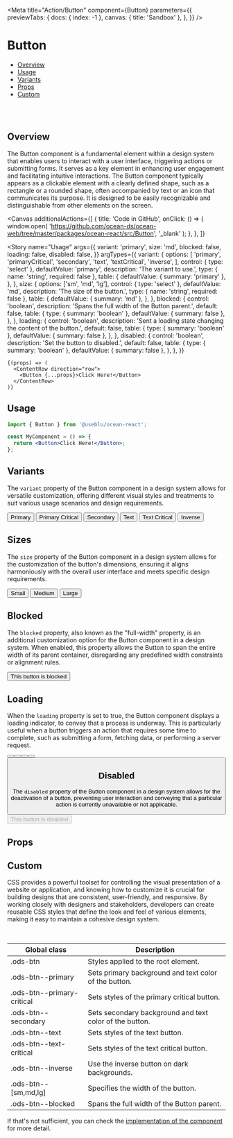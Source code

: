 

<Meta
  title="Action/Button"
  component={Button}
  parameters={{
    previewTabs: {
      docs: { index: -1 },
      canvas: { title: 'Sandbox' },
    },
  }}
/>

# Button

- [Overview](#overview)
- [Usage](#usage)
- [Variants](#variants)
- [Props](#props)
- [Custom](#customization)

<br />
<br />

## Overview <a name="overview"></a>

The Button component is a fundamental element within a design system that enables users
to interact with a user interface, triggering actions or submitting forms. It serves as
a key element in enhancing user engagement and facilitating intuitive interactions. The Button
component typically appears as a clickable element with a clearly defined shape, such as
a rectangle or a rounded shape, often accompanied by text or an icon that communicates
its purpose. It is designed to be easily recognizable and distinguishable from other elements
on the screen.

<Canvas
  additionalActions={[
    {
      title: 'Code in GitHub',
      onClick: () => {
        window.open(
          'https://github.com/ocean-ds/ocean-web/tree/master/packages/ocean-react/src/Button',
          '_blank'
        );
      },
    },
  ]}
>
  <Story
    name="Usage"
    args={{
      variant: 'primary',
      size: 'md',
      blocked: false,
      loading: false,
      disabled: false,
    }}
    argTypes={{
      variant: {
        options: [
          'primary',
          'primaryCritical',
          'secondary',
          'text',
          'textCritical',
          'inverse',
        ],
        control: { type: 'select' },
        defaultValue: 'primary',
        description: 'The variant to use.',
        type: { name: 'string', required: false },
        table: {
          defaultValue: { summary: 'primary' },
        },
      },
      size: {
        options: ['sm', 'md', 'lg'],
        control: { type: 'select' },
        defaultValue: 'md',
        description: 'The size of the button.',
        type: { name: 'string', required: false },
        table: {
          defaultValue: { summary: 'md' },
        },
      },
      blocked: {
        control: 'boolean',
        description: 'Spans the full width of the Button parent.',
        default: false,
        table: {
          type: { summary: 'boolean' },
          defaultValue: { summary: false },
        },
      },
      loading: {
        control: 'boolean',
        description: 'Sent a loading state changing the content of the button.',
        default: false,
        table: {
          type: { summary: 'boolean' },
          defaultValue: { summary: false },
        },
      },
      disabled: {
        control: 'boolean',
        description: 'Set the button to disabled.',
        default: false,
        table: {
          type: { summary: 'boolean' },
          defaultValue: { summary: false },
        },
      },
    }}
  >
    {(props) => (
      <ContentRow direction="row">
        <Button {...props}>Click Here!</Button>
      </ContentRow>
    )}
  </Story>
</Canvas>

## Usage <a name="usage"></a>

```jsx
import { Button } from '@useblu/ocean-react';

const MyComponent = () => {
  return <Button>Click Here!</Button>;
};
```

## Variants <a name="variants"></a>

The `variant` property of the Button component in a design system allows for versatile
customization, offering different visual styles and treatments to suit various usage scenarios
and design requirements.

<Canvas>
  <Story name="Variants">
    <ContentRow direction="row">
      <Button variant="primary">Primary</Button>
      <Button variant="primaryCritical">Primary Critical</Button>
      <Button variant="secondary">Secondary</Button>
      <Button variant="text">Text</Button>
      <Button variant="textCritical">Text Critical</Button>
      <Button variant="inverse">Inverse</Button>
    </ContentRow>
  </Story>
</Canvas>

## Sizes

The `size` property of the Button component in a design system allows for the customization of the
button's dimensions, ensuring it aligns harmoniously with the overall user interface and meets
specific design requirements.

<Canvas>
  <Story name="Sizes">
    <ContentRow direction="row">
      <Button size="sm">Small</Button>
      <Button size="md" variant="inverse">
        Medium
      </Button>
      <Button size="lg" variant="primaryCritical">
        Large
      </Button>
    </ContentRow>
  </Story>
</Canvas>

## Blocked

The `blocked` property, also known as the "full-width" property, is an additional customization
option for the Button component in a design system. When enabled, this property allows the
Button to span the entire width of its parent container, disregarding any predefined width
constraints or alignment rules.

<Canvas>
  <Story name="Blocked">
    <Button blocked>This button is blocked</Button>
  </Story>
</Canvas>

## Loading

When the `loading` property is set to true, the Button component displays a loading indicator,
to convey that a process is underway. This is particularly useful when a button triggers an
action that requires some time to complete, such as submitting a form, fetching data, or
performing a server request.

<Canvas>
  <Story name="Loading">
    <ContentRow direction="row">
      <Button variant="primary" loading />
      <Button variant="primaryCritical" loading />
      <Button variant="secondary" loading />
      <Button variant="text" loading />
      <Button variant="inverse" loading />
    </ContentRow>
  </Story>
</Canvas>

## Disabled

The `disabled` property of the Button component in a design system allows for the deactivation
of a button, preventing user interaction and conveying that a particular action is currently
unavailable or not applicable.

<Canvas>
  <Story name="Disabled">
    <ContentRow direction="row">
      <Button disabled>This button is disabled</Button>
    </ContentRow>
  </Story>
</Canvas>

## Props <a name="props"></a>

<ArgsTable story="Usage" of="." />

## Custom <a name="customization"></a>

CSS provides a powerful toolset for controlling the visual presentation of a website or application,
and knowing how to customize it is crucial for building designs that are consistent, user-friendly,
and responsive. By working closely with designers and stakeholders, developers can create reusable CSS
styles that define the look and feel of various elements, making it easy to maintain a cohesive design system.

<br />

| Global class               | Description                                             |
| -------------------------- | ------------------------------------------------------- |
| .ods-btn                   | Styles applied to the root element.                     |
| .ods-btn--primary          | Sets primary background and text color of the button.   |
| .ods-btn--primary-critical | Sets styles of the primary critical button.             |
| .ods-btn--secondary        | Sets secondary background and text color of the button. |
| .ods-btn--text             | Sets styles of the text button.                         |
| .ods-btn--text-critical    | Sets styles of the text critical button.                |
| .ods-btn--inverse          | Use the inverse button on dark backgrounds.             |
| .ods-btn--[sm,md,lg]       | Specifies the width of the button.                      |
| .ods-btn--blocked          | Spans the full width of the Button parent.              |

If that's not sufficient, you can check the [implementation of the component](https://github.com/ocean-ds/ocean-web/blob/master/packages/ocean-react/src/Button/Button.tsx) for more detail.
